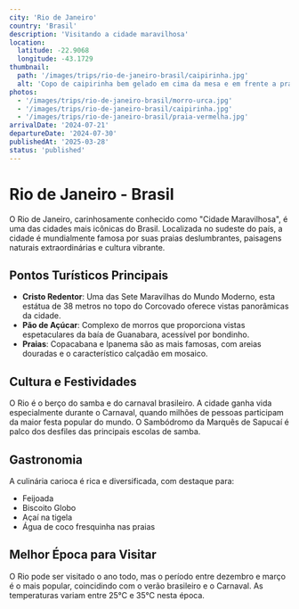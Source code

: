 ```yaml
---
city: 'Rio de Janeiro'
country: 'Brasil'
description: 'Visitando a cidade maravilhosa'
location:
  latitude: -22.9068
  longitude: -43.1729
thumbnail:
  path: '/images/trips/rio-de-janeiro-brasil/caipirinha.jpg'
  alt: 'Copo de caipirinha bem gelado em cima da mesa e em frente a praia de Ipanema'
photos:
  - '/images/trips/rio-de-janeiro-brasil/morro-urca.jpg'
  - '/images/trips/rio-de-janeiro-brasil/caipirinha.jpg'
  - '/images/trips/rio-de-janeiro-brasil/praia-vermelha.jpg'
arrivalDate: '2024-07-21'
departureDate: '2024-07-30'
publishedAt: '2025-03-28'
status: 'published'
---
```


# Rio de Janeiro - Brasil

O Rio de Janeiro, carinhosamente conhecido como "Cidade Maravilhosa", é uma das cidades mais icônicas do Brasil. Localizada no sudeste do país, a cidade é mundialmente famosa por suas praias deslumbrantes, paisagens naturais extraordinárias e cultura vibrante.

## Pontos Turísticos Principais

- **Cristo Redentor**: Uma das Sete Maravilhas do Mundo Moderno, esta estátua de 38 metros no topo do Corcovado oferece vistas panorâmicas da cidade.
- **Pão de Açúcar**: Complexo de morros que proporciona vistas espetaculares da baía de Guanabara, acessível por bondinho.
- **Praias**: Copacabana e Ipanema são as mais famosas, com areias douradas e o característico calçadão em mosaico.

## Cultura e Festividades

O Rio é o berço do samba e do carnaval brasileiro. A cidade ganha vida especialmente durante o Carnaval, quando milhões de pessoas participam da maior festa popular do mundo. O Sambódromo da Marquês de Sapucaí é palco dos desfiles das principais escolas de samba.

## Gastronomia

A culinária carioca é rica e diversificada, com destaque para:
- Feijoada
- Biscoito Globo
- Açaí na tigela
- Água de coco fresquinha nas praias

## Melhor Época para Visitar

O Rio pode ser visitado o ano todo, mas o período entre dezembro e março é o mais popular, coincidindo com o verão brasileiro e o Carnaval. As temperaturas variam entre 25°C e 35°C nesta época.

